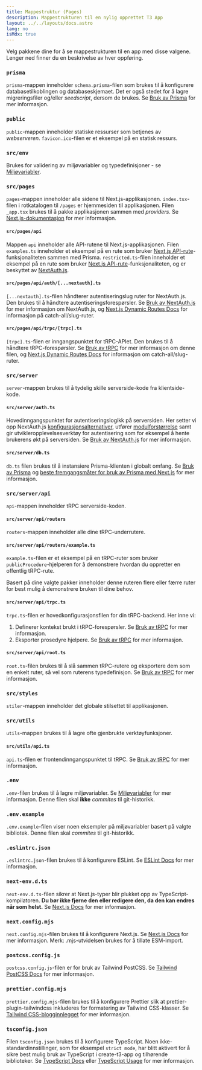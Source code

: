 ```yaml
---
title: Mappestruktur (Pages)
description: Mappestrukturen til en nylig opprettet T3 App
layout: ../../layouts/docs.astro
lang: no
isMdx: true
---
```



Velg pakkene dine for å se mappestrukturen til en app med disse valgene. Lenger ned finner du en beskrivelse av hver oppføring.

<Form />

<Diagram />

<div data-components="prisma">

### `prisma`

`prisma`-mappen inneholder `schema.prisma`-filen som brukes til å konfigurere databasetilkoblingen og databaseskjemaet. Det er også stedet for å lagre migreringsfiler og/eller _seedscript_, dersom de brukes. Se [Bruk av Prisma](/no/usage/prisma) for mer informasjon.

</div>
<div>

### `public`

`public`-mappen inneholder statiske ressurser som betjenes av _webserveren_. `favicon.ico`-filen er et eksempel på en statisk ressurs.

</div>
<div>

### `src/env`

Brukes for validering av miljøvariabler og typedefinisjoner - se [Miljøvariabler](usage/env-variables).

</div>
<div>

### `src/pages`

`pages`-mappen inneholder alle sidene til Next.js-applikasjonen. `index.tsx`-filen i rotkatalogen til `/pages` er hjemmesiden til applikasjonen. Filen `_app.tsx` brukes til å pakke applikasjonen sammen med _providers_. Se [Next.js-dokumentasjon](https://nextjs.org/docs/basic-features/pages) for mer informasjon.

</div>
<div data-components="nextauth trpc">

#### `src/pages/api`

Mappen `api` inneholder alle API-rutene til Next.js-applikasjonen. Filen `examples.ts` inneholder et eksempel på en rute som bruker [Next.js API-rute](https://nextjs.org/docs/api-routes/introduction)-funksjonaliteten sammen med Prisma. `restricted.ts`-filen inneholder et eksempel på en rute som bruker [Next.js API-rute](https://nextjs.org/docs/api-routes/introduction)-funksjonaliteten, og er beskyttet av [NextAuth.js](https://next-auth.js.org/).

</div>
<div data-components="nextauth">

#### `src/pages/api/auth/[...nextauth].ts`

`[...nextauth].ts`-filen håndterer autentiseringslug ruter for NextAuth.js. Den brukes til å håndtere autentiseringsforespørsler. Se [Bruk av NextAuth.js](usage/next-auth) for mer informasjon om NextAuth.js, og [Next.js Dynamic Routes Docs](https://nextjs.org/docs/routing/dynamic-routes) for informasjon på catch-all/slug-ruter.

</div>
<div data-components="trpc">

#### `src/pages/api/trpc/[trpc].ts`

`[trpc].ts`-filen er inngangspunktet for tRPC-APIet. Den brukes til å håndtere tRPC-forespørsler. Se [Bruk av tRPC](usage/trpc#-pagesapitrpctrpcts) for mer informasjon om denne filen, og [Next.js Dynamic Routes Docs](https://nextjs.org/docs/routing/dynamic-routes) for informasjon om catch-all/slug-ruter.

</div>
<div data-components="trpc prisma nextauth">

### `src/server`

`server`-mappen brukes til å tydelig skille serverside-kode fra klientside-kode.

</div>
<div data-components="nextauth+trpc">

#### `src/server/auth.ts`

Hovedinngangspunktet for autentiseringslogikk på serversiden. Her setter vi opp NextAuth.js [konfigurasjonsalternativer](usage/next-auth), utfører [modulforstørrelse](usage/next-auth#inclusion-of-userid-on-the-session) samt gir utvikleropplevelsesverktøy for autentisering som for eksempel å hente brukerens økt på serversiden. Se [Bruk av NextAuth.js](usage/next-auth#usage-with-trpc) for mer informasjon.

</div>
<div data-components="prisma">

#### `src/server/db.ts`

`db.ts` filen brukes til å instansiere Prisma-klienten i globalt omfang. Se [Bruk av Prisma](usage/prisma#prisma-client) og [beste fremgangsmåter for bruk av Prisma med Next.js](https://www.prisma.io/docs/guides/database/troubleshooting-orm/help-articles/nextjs-prisma-client-dev-practices) for mer informasjon.

</div>
<div data-components="trpc">

### `src/server/api`

`api`-mappen inneholder tRPC serverside-koden.

</div>
<div data-components="trpc">

#### `src/server/api/routers`

`routers`-mappen inneholder alle dine tRPC-underrutere.

</div>
<div data-components="trpc">

#### `src/server/api/routers/example.ts`

`example.ts`-filen er et eksempel på en tRPC-ruter som bruker `publicProcedure`-hjelperen for å demonstrere hvordan du oppretter en offentlig tRPC-rute.

Basert på dine valgte pakker inneholder denne ruteren flere eller færre ruter for best mulig å demonstrere bruken til dine behov.

</div>
<div data-components="trpc">

#### `src/server/api/trpc.ts`

`trpc.ts`-filen er hovedkonfigurasjonsfilen for din tRPC-backend. Her inne vi:

1. Definerer kontekst brukt i tRPC-forespørsler. Se [Bruk av tRPC](usage/trpc#-serverapitrpcts) for mer informasjon.
2. Eksporter prosedyre hjelpere. Se [Bruk av tRPC](usage/trpc#-serverapitrpcts) for mer informasjon.

</div>
<div data-components="trpc">

#### `src/server/api/root.ts`

`root.ts`-filen brukes til å slå sammen tRPC-rutere og eksportere dem som en enkelt ruter, så vel som ruterens typedefinisjon. Se [Bruk av tRPC](usage/trpc#-serverapirootts) for mer informasjon.

</div>
<div>

### `src/styles`

`stiler`-mappen inneholder det globale stilsettet til applikasjonen.

</div>
<div data-components="trpc">

### `src/utils`

`utils`-mappen brukes til å lagre ofte gjenbrukte verktøyfunksjoner.

</div>
<div data-components="trpc">

#### `src/utils/api.ts`

`api.ts`-filen er frontendinngangspunktet til tRPC. Se [Bruk av tRPC](usage/trpc#-utilsapits) for mer informasjon.

</div>
<div>

### `.env`

`.env`-filen brukes til å lagre miljøvariabler. Se [Miljøvariabler](usage/env-variables) for mer informasjon. Denne filen skal **ikke** _commites_ til git-historikk.

</div>
<div>

### `.env.example`

`.env.example`-filen viser noen eksempler på miljøvariabler basert på valgte bibliotek. Denne filen skal _commites_ til git-historikk.

</div>
<div>

### `.eslintrc.json`

`.eslintrc.json`-filen brukes til å konfigurere ESLint. Se [ESLint Docs](https://eslint.org/docs/latest/user-guide/configuring/configuration-files) for mer informasjon.

</div>
<div>

### `next-env.d.ts`

`next-env.d.ts`-filen sikrer at Next.js-typer blir plukket opp av TypeScript-kompilatoren. **Du bør ikke fjerne den eller redigere den, da den kan endres når som helst.** Se [Next.js Docs](https://nextjs.org/docs/basic-features/typescript#existing-projects) for mer informasjon.

</div>
<div>

### `next.config.mjs`

`next.config.mjs`-filen brukes til å konfigurere Next.js. Se [Next.js Docs](https://nextjs.org/docs/api-reference/next.config.js/introduction) for mer informasjon. Merk: .mjs-utvidelsen brukes for å tillate ESM-import.

</div>
<div data-components="tailwind">

### `postcss.config.js`

`postcss.config.js`-filen er for bruk av Tailwind PostCSS. Se [Tailwind PostCSS Docs](https://tailwindcss.com/docs/installation/using-postcss) for mer informasjon.

</div>
<div data-components="tailwind">

### `prettier.config.mjs`

`prettier.config.mjs`-filen brukes til å konfigurere Prettier slik at prettier-plugin-tailwindcss inkluderes for formatering av Tailwind CSS-klasser. Se [Tailwind CSS-blogginnlegget](https://tailwindcss.com/blog/automatic-class-sorting-with-prettier) for mer informasjon.

</div>
<div>

### `tsconfig.json`

Filen `tsconfig.json` brukes til å konfigurere TypeScript. Noen ikke-standardinnstillinger, som for eksempel `strict mode`, har blitt aktivert for å sikre best mulig bruk av TypeScript i create-t3-app og tilhørende biblioteker. Se [TypeScript Docs](https://www.typescriptlang.org/docs/handbook/tsconfig-json.html) eller [TypeScript Usage](usage/typescript) for mer informasjon.

</div>
